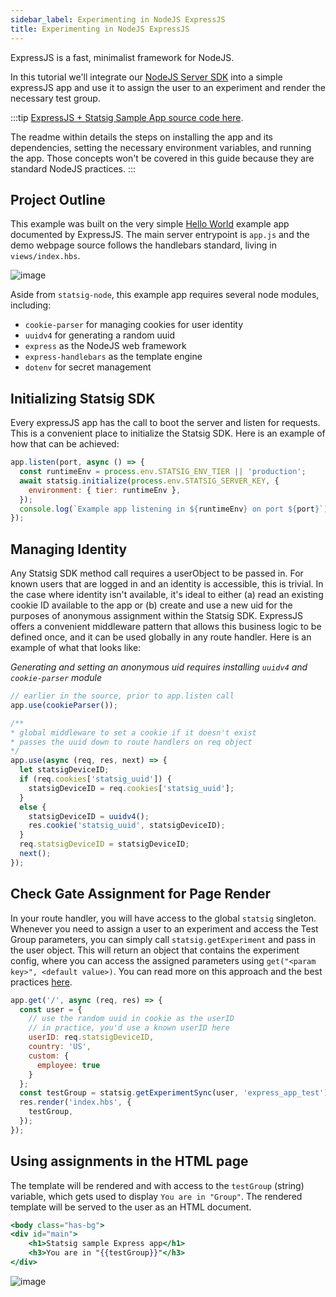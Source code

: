```yaml
---
sidebar_label: Experimenting in NodeJS ExpressJS
title: Experimenting in NodeJS ExpressJS
---
```


ExpressJS is a fast, minimalist framework for NodeJS.

In this tutorial we'll integrate our [NodeJS Server SDK](https://docs.statsig.com/server/nodejsServerSDK) into a simple expressJS app and use it to assign the user to an experiment and render the necessary test group. 

:::tip
[ExpressJS + Statsig Sample App source code here](https://github.com/statsig-io/samples/tree/node-express/node-express#node-express-statsig-demo-app). 

The readme within details the steps on installing the app and its dependencies, setting the necessary environment variables, and running the app. Those concepts won't be covered in this guide because they are standard NodeJS practices.
:::
 
## Project Outline

This example was built on the very simple [Hello World](https://expressjs.com/en/starter/hello-world.html) example app documented by ExpressJS.
The main server entrypoint is `app.js` and the demo webpage source follows the handlebars standard, living in `views/index.hbs`.

![image](/img/express-folder-structure.png)

Aside from `statsig-node`, this example app requires several node modules, including:
* `cookie-parser` for managing cookies for user identity
* `uuidv4` for generating a random uuid
* `express` as the NodeJS web framework
* `express-handlebars` as the template engine
* `dotenv` for secret management

## Initializing Statsig SDK

Every expressJS app has the call to boot the server and listen for requests. This is a convenient place to initialize the Statsig SDK. 
Here is an example of how that can be achieved:

```js
app.listen(port, async () => {
  const runtimeEnv = process.env.STATSIG_ENV_TIER || 'production';
  await statsig.initialize(process.env.STATSIG_SERVER_KEY, {
    environment: { tier: runtimeEnv },
  });
  console.log(`Example app listening in ${runtimeEnv} on port ${port}`);
});
```


## Managing Identity

Any Statsig SDK method call requires a userObject to be passed in. For known users that are logged in and an identity is accessible, this is trivial. 
In the case where identity isn't available, it's ideal to either (a) read an existing cookie ID available to the app or (b) create and use a new uid for the purposes of anonymous assignment within the Statsig SDK.
ExpressJS offers a convenient middleware pattern that allows this business logic to be defined once, and it can be used globally in any route handler. Here is an example of what that looks like:

_Generating and setting an anonymous uid requires installing `uuidv4` and `cookie-parser` module_
```js
// earlier in the source, prior to app.listen call
app.use(cookieParser());

/**
* global middleware to set a cookie if it doesn't exist
* passes the uuid down to route handlers on req object
*/
app.use(async (req, res, next) => {
  let statsigDeviceID;
  if (req.cookies['statsig_uuid']) {
    statsigDeviceID = req.cookies['statsig_uuid'];
  }
  else {
    statsigDeviceID = uuidv4();
    res.cookie('statsig_uuid', statsigDeviceID);
  }
  req.statsigDeviceID = statsigDeviceID;
  next();
});
```

## Check Gate Assignment for Page Render
In your route handler, you will have access to the global `statsig` singleton. Whenever you need to assign a user to an experiment and access the Test Group parameters, you can simply call `statsig.getExperiment` and pass in the user object. This will return an object that contains the experiment config, where you can access the assigned parameters using `get("<param key>", <default value>)`. You can read more on this approach and the best practices [here](https://docs.statsig.com/server/nodejsServerSDK#getting-an-layerexperiment).
```js
app.get('/', async (req, res) => {
  const user = {
    // use the random uuid in cookie as the userID
    // in practice, you'd use a known userID here
    userID: req.statsigDeviceID,
    country: 'US',
    custom: {
      employee: true
    }
  };
  const testGroup = statsig.getExperimentSync(user, 'express_app_test').get('variant', 'control');
  res.render('index.hbs', { 
    testGroup,
  });
});
```

## Using assignments in the HTML page
The template will be rendered and with access to the `testGroup` (string) variable, which gets used to display `You are in "Group"`. The rendered template will be served to the user as an HTML document.
```hbs
<body class="has-bg">
<div id="main">
    <h1>Statsig sample Express app</h1>
    <h3>You are in "{{testGroup}}"</h3>
</div>
```

![image](/img/express-page.png)